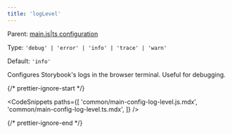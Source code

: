 ```yaml
---
title: 'logLevel'
---
```


Parent: [main.js|ts configuration](./main-config.md)

Type: `'debug' | 'error' | 'info' | 'trace' | 'warn'`

Default: `'info'`

Configures Storybook's logs in the browser terminal. Useful for debugging.

{/* prettier-ignore-start */}

<CodeSnippets
  paths={[
    'common/main-config-log-level.js.mdx',
    'common/main-config-log-level.ts.mdx',
  ]}
/>

{/* prettier-ignore-end */}
